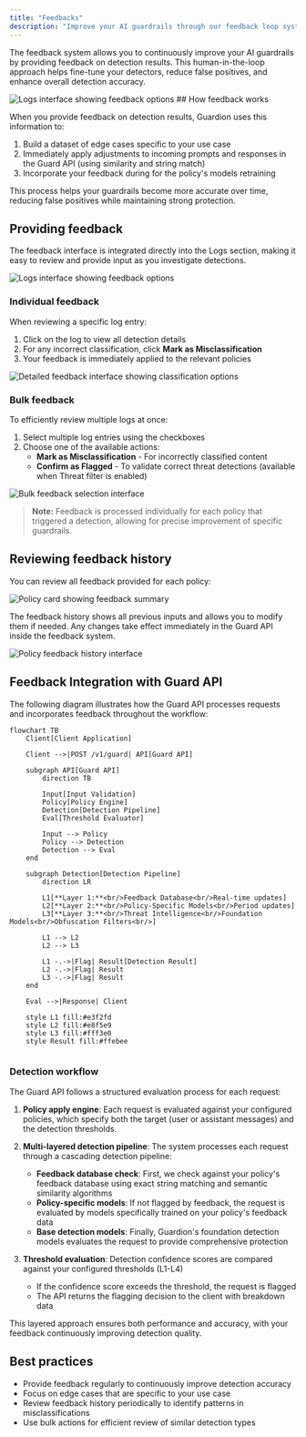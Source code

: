 ```yaml
---
title: "Feedbacks"
description: "Improve your AI guardrails through our feedback loop system."
---
```


The feedback system allows you to continuously improve your AI guardrails by providing feedback on detection results. This human-in-the-loop approach helps fine-tune your detectors, reduce false positives, and enhance overall detection accuracy.


<Frame>
  <img src="/images/log-feedback-mark-dialog.png" alt="Logs interface showing feedback options" />
</Frame>
## How feedback works

When you provide feedback on detection results, Guardion uses this information to:

1. Build a dataset of edge cases specific to your use case
2. Immediately apply adjustments to incoming prompts and responses in the Guard API (using similarity and string match)
3. Incorporate your feedback during for the policy's models retraining


This process helps your guardrails become more accurate over time, reducing false positives while maintaining strong protection.


## Providing feedback

The feedback interface is integrated directly into the Logs section, making it easy to review and provide input as you investigate detections.

<Frame>
  <img src="/images/feedbacks.png" alt="Logs interface showing feedback options" />
</Frame>

### Individual feedback

When reviewing a specific log entry:

1. Click on the log to view all detection details
2. For any incorrect classification, click **Mark as Misclassification**
3. Your feedback is immediately applied to the relevant policies

<Frame>
  <img src="/images/feedback-misclassification.png" alt="Detailed feedback interface showing classification options" />
</Frame>

### Bulk feedback

To efficiently review multiple logs at once:

1. Select multiple log entries using the checkboxes
2. Choose one of the available actions:
   - **Mark as Misclassification** - For incorrectly classified content
   - **Confirm as Flagged** - To validate correct threat detections (available when Threat filter is enabled)

<Frame>
  <img src="/images/feedback-bulk-mark-2.png" alt="Bulk feedback selection interface" />
</Frame>

> **Note:** Feedback is processed individually for each policy that triggered a detection, allowing for precise improvement of specific guardrails.

## Reviewing feedback history

You can review all feedback provided for each policy:

<Frame>
  <img src="/images/policy-card.png" alt="Policy card showing feedback summary" />
</Frame>

The feedback history shows all previous inputs and allows you to modify them if needed. Any changes take effect immediately in the Guard API inside the feedback system.

<Frame>
  <img src="/images/policy-dataset.png" alt="Policy feedback history interface" />
</Frame>



## Feedback Integration with Guard API

The following diagram illustrates how the Guard API processes requests and incorporates feedback throughout the workflow:

```mermaid
flowchart TB
    Client[Client Application]
    
    Client -->|POST /v1/guard| API[Guard API]
    
    subgraph API[Guard API]
        direction TB
        
        Input[Input Validation]
        Policy[Policy Engine]
        Detection[Detection Pipeline]
        Eval[Threshold Evaluator]
        
        Input --> Policy
        Policy --> Detection
        Detection --> Eval
    end
    
    subgraph Detection[Detection Pipeline]
        direction LR
        
        L1[**Layer 1:**<br/>Feedback Database<br/>Real-time updates]
        L2[**Layer 2:**<br/>Policy-Specific Models<br/>Period updates]
        L3[**Layer 3:**<br/>Threat Intelligence<br/>Foundation Models<br/>Obfuscation Filters<br/>]
        
        L1 --> L2
        L2 --> L3
        
        L1 -.->|Flag| Result[Detection Result]
        L2 -.->|Flag| Result
        L3 -.->|Flag| Result
    end
    
    Eval -->|Response| Client
    
    style L1 fill:#e3f2fd
    style L2 fill:#e8f5e9
    style L3 fill:#fff3e0
    style Result fill:#ffebee
    
```


### Detection workflow

The Guard API follows a structured evaluation process for each request:

1. **Policy apply engine**: Each request is evaluated against your configured policies, which specify both the target (user or assistant messages) and the detection thresholds.

2. **Multi-layered detection pipeline**: The system processes each request through a cascading detection pipeline:
   - **Feedback database check**: First, we check against your policy's feedback database using exact string matching and semantic similarity algorithms
   - **Policy-specific models**: If not flagged by feedback, the request is evaluated by models specifically trained on your policy's feedback data
   - **Base detection models**: Finally, Guardion's foundation detection models evaluates the request to provide comprehensive protection

3. **Threshold evaluation**: Detection confidence scores are compared against your configured thresholds (L1-L4)
   - If the confidence score exceeds the threshold, the request is flagged
   - The API returns the flagging decision to the client with breakdown data

This layered approach ensures both performance and accuracy, with your feedback continuously improving detection quality.


## Best practices

- Provide feedback regularly to continuously improve detection accuracy
- Focus on edge cases that are specific to your use case
- Review feedback history periodically to identify patterns in misclassifications
- Use bulk actions for efficient review of similar detection types
